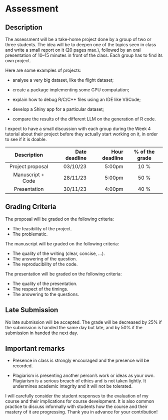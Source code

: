 # Assessment

## Description

The assessment will be a take-home project done by a group of two or three students. The idea will be to deepen one of the topics seen in class and write a small report on it (20 pages max.), followed by an oral presentation of 10–15 minutes in front of the class. Each group has to find its own project.

Here are some examples of projects:

* analyse a very big dataset, like the flight dataset;

* create a package implementing some GPU computation;

* explain how to debug R/C/C++ files using an IDE like VSCode;

* develop a Shiny app for a particular dataset;

* compare the results of the different LLM on the generation of R code.

I expect to have a small discussion with each group during the Week 4 tutorial about their project before they actually start working on it, in order to see if it is doable.

| Description | Date deadline | Hour deadline | % of the grade |
|:------:|--------:|--------:|:--------:|
| Project proposal | 03/10/23 | 5:00pm | 10 % |
| Manuscript + Code | 28/11/23 | 5:00pm | 50 % |
| Presentation | 30/11/23 | 4:00pm | 40 % |

## Grading Criteria

The proposal will be graded on the following criteria:

* The feasibility of the project.
* The problematic.

The manuscript will be graded on the following criteria:

* The quality of the writing (clear, concise, ...).
* The answering of the question.
* The reproducibility of the code.

The presentation will be graded on the following criteria:

* The quality of the presentation.
* The respect of the timings.
* The answering to the questions.

## Late Submission 

No late submission will be accepted. The grade will be decreased by 25% if the submission is handed the same day but late, and by 50% if the submission in handed the next day.

::: {.callout-important}
## Important remarks

* Presence in class is strongly encouraged and the presence will be recorded.

* Plagiarism is presenting another person’s work or ideas as your own. Plagiarism is a serious breach of ethics and is not taken lightly. It undermines academic integrity and it will not be tolerated.

:::

I will carefully consider the student responses to the evaluation of my course and their implications for course development. It is also common practice to discuss informally with students how the course and their mastery of it are progressing. Thank you in advance for your contribution!
